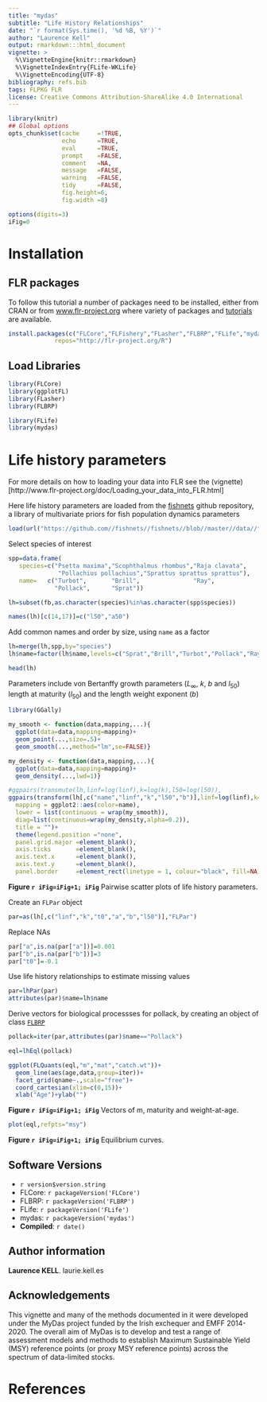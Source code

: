 ```yaml
---
title: "mydas"
subtitle: "Life History Relationships"
date: "`r format(Sys.time(), '%d %B, %Y')`"
author: "Laurence Kell"
output: rmarkdown:::html_document
vignette: >
  %\VignetteEngine{knitr::rmarkdown}
  %\VignetteIndexEntry{FLife-WKLife}
  %\VignetteEncoding{UTF-8}
bibliography: refs.bib
tags: FLPKG FLR
license: Creative Commons Attribution-ShareAlike 4.0 International
---
```


```r
library(knitr)
## Global options
opts_chunk$set(cache     =!TRUE,
               echo      =TRUE,
               eval      =TRUE,
               prompt    =FALSE,
               comment   =NA,
               message   =FALSE,
               warning   =FALSE,
               tidy      =FALSE,
               fig.height=6,
               fig.width =8)

options(digits=3)
iFig=0
```

# Installation

## FLR packages

To follow this tutorial a number of packages need to be installed, either from CRAN or from [www.flr-project.org](http://www.flr-project.org) where variety of packages and [tutorials](https://www.flr-project.org/doc/) are available.

```r
install.packages(c("FLCore","FLFishery","FLasher","FLBRP","FLife","mydas"), 
             repos="http://flr-project.org/R")
```

## Load Libraries
```r
library(FLCore)
library(ggplotFL)
library(FLasher)
library(FLBRP)

library(FLife)
library(mydas)
```

# Life history parameters

For more details on how to loading your data into FLR see the (vignette)[http://www.flr-project.org/doc/Loading_your_data_into_FLR.html]

Here life history parameters are loaded from the [fishnets](https:/github.com/fishnets) github repository, a library of multivariate priors for fish population dynamics parameters 

```r
load(url("https://github.com//fishnets//fishnets//blob//master//data//fishbase-web//fishbase-web.RData?raw=True"))
```

Select species of interest
```r
spp=data.frame(
   species=c("Psetta maxima","Scophthalmus rhombus","Raja clavata",
              "Pollachius pollachius","Sprattus sprattus sprattus"),
   name=   c("Turbot",       "Brill",               "Ray",        
             "Pollack",      "Sprat"))

lh=subset(fb,as.character(species)%in%as.character(spp$species))

names(lh)[c(14,17)]=c("l50","a50")
```

Add common names and order by size, using `name` as a factor
```r
lh=merge(lh,spp,by="species")
lh$name=factor(lh$name,levels=c("Sprat","Brill","Turbot","Pollack","Ray"))

head(lh)
```

Parameters include von Bertanffy growth parameters ($L_{\infty}$, $k$, $b$ and $l_{50}$) length  at maturity ($l_{50}$) and the length weight exponent ($b$)

```r
library(GGally)

my_smooth <- function(data,mapping,...){
  ggplot(data=data,mapping=mapping)+
  geom_point(...,size=.5)+
  geom_smooth(...,method="lm",se=FALSE)}

my_density <- function(data,mapping,...){
  ggplot(data=data,mapping=mapping)+
  geom_density(...,lwd=1)}

#ggpairs(transmute(lh,linf=log(linf),k=log(k),l50=log(l50)),
ggpairs(transform(lh[,c("name","linf","k","l50","b")],linf=log(linf),k=log(k),l50=log(l50)),
  mapping = ggplot2::aes(color=name),
  lower = list(continuous = wrap(my_smooth)),
  diag=list(continuous=wrap(my_density,alpha=0.2)),
  title = "")+
  theme(legend.position ="none",
  panel.grid.major =element_blank(),
  axis.ticks       =element_blank(),
  axis.text.x      =element_blank(),
  axis.text.y      =element_blank(),
  panel.border     =element_rect(linetype = 1, colour="black", fill=NA))
```

**Figure `r iFig=iFig+1; iFig`** Pairwise scatter plots of life history parameters.


Create an `FLPar` object

```r
par=as(lh[,c("linf","k","t0","a","b","l50")],"FLPar")
```

Replace NAs
```r
par["a",is.na(par["a"])]=0.001
par["b",is.na(par["b"])]=3
par["t0"]=-0.1
```

Use life history relationships to estimate missing values  
```r
par=lhPar(par)
attributes(par)$name=lh$name
```

Derive vectors for biological processses for pollack, by creating an object of class [`FLBRP`](http://www.flr-project.org/doc/Reference_points_for_fisheries_management_with_FLBRP.html)  
 
```r
pollack=iter(par,attributes(par)$name=="Pollack")

eql=lhEql(pollack)
```

```r
ggplot(FLQuants(eql,"m","mat","catch.wt"))+
  geom_line(aes(age,data,group=iter))+
  facet_grid(qname~.,scale="free")+
  coord_cartesian(xlim=c(0,15))+
  xlab("Age")+ylab("")
```

**Figure `r iFig=iFig+1; iFig`** Vectors of m, maturity and weight-at-age.

```r
plot(eql,refpts="msy")
```

**Figure `r iFig=iFig+1; iFig`** Equilibrium curves.


## Software Versions

* `r version$version.string`
* FLCore: `r packageVersion('FLCore')`
* FLBRP:  `r packageVersion('FLBRP')`
* FLife:  `r packageVersion('FLife')`
* mydas:  `r packageVersion('mydas')`
* **Compiled**: `r date()`

## Author information

**Laurence KELL**. laurie.kell.es

## Acknowledgements

This vignette and many of the methods documented in it were developed under the MyDas project funded by the Irish exchequer and EMFF 2014-2020. The overall aim of MyDas is to develop and test a range of assessment models and methods to establish Maximum Sustainable Yield (MSY) reference points (or proxy MSY reference points) across the spectrum of data-limited stocks.

# References {#References}


